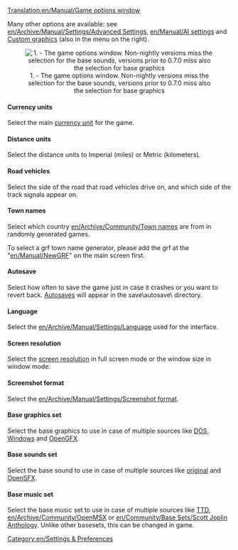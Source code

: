 [[Translation:en/Manual/Game options window]]
{{en/Outdated|The Game Settings window has had some additions, removals, and reorganization since the last time this was updated.}}

{{en/Table of contents}}
Many other options are available: see [[en/Archive/Manual/Settings/Advanced Settings]], [[en/Manual/AI settings]] and [[en/Manual/NewGRF|Custom graphics]] (also in the menu on the right).  


<center>[[File:en/Game options.png|center|none|frame|1. - The game options window. Non-nightly versions miss the selection for the base sounds, versions prior to 0.7.0 miss also the selection for base graphics]]</center>

====Currency units====
Select the main [[en/Archive/Manual/Settings/Currency|currency unit]] for the game.

====Distance units====
Select the distance units to Imperial (miles) or Metric (kilometers).

====Road vehicles====
Select the side of the road that road vehicles drive on, and which side of the track signals appear on.

====Town names====
Select which country [[en/Archive/Community/Town names]] are from in randomly generated games.

To select a grf town name generator, please add the grf at the "[[en/Manual/NewGRF]]" on the main screen first.

====Autosave====
Select how often to save the game just in case it crashes or you want to revert back. [[en/Archive/Manual/Settings/Autosave|Autosaves]] will appear in the save\autosave\ directory.

====Language====
Select the [[en/Archive/Manual/Settings/Language]] used for the interface.

====Screen resolution====
Select the [[en/Archive/Manual/Settings/Resolution|screen resolution]] in full screen mode or the window size in window mode.

====Screenshot format====
Select the [[en/Archive/Manual/Settings/Screenshot format]].

====Base graphics set====
Select the base graphics to use in case of multiple sources like [[en/Archive/Manual/Installation FAQ#what-files-do-i-need-from-ttd|DOS, Windows]] and [[en/Archive/Community/Graphics Replacement|OpenGFX]].

====Base sounds set====
Select the base sound to use in case of multiple sources like [[en/Archive/Manual/Installation FAQ#what-files-do-i-need-from-ttd|original]] and [[en/Archive/Community/Sound Effects Replacement|OpenSFX]].

====Base music set====
Select the base music set to use in case of multiple sources like [[en/Archive/Manual/Installation FAQ#what-files-do-i-need-from-ttd|TTD]], [[en/Archive/Community/OpenMSX]] or [[en/Community/Base Sets/Scott Joplin Anthology]]. Unlike other basesets, this can be changed in game.

[[Category:en/Settings & Preferences]]